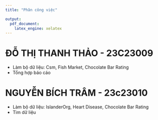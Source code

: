 ```yaml
---
title: "Phân công việc"

output:
  pdf_document:
    latex_engine: xelatex
---
```


# ĐỖ THỊ THANH THẢO - 23C23009   
- Làm bộ dữ liệu: Csm, Fish Market, Chocolate Bar Rating
- Tổng hợp báo cáo

# NGUYỄN BÍCH TRÂM - 23c23010   
- Làm bộ dữ liệu: IslanderOrg, Heart Disease, Chocolate Bar Rating
- Tìm dữ liệu